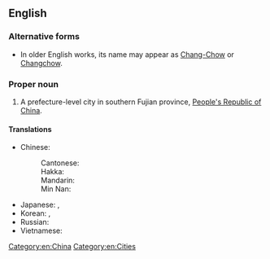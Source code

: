 ==English==
{{wikipedia}}

===Alternative forms===
* In older English works, its name may appear as [[Chang-Chow]] or [[Changchow]].

===Proper noun===
{{en-proper noun}}

# A prefecture-level city in southern Fujian province, [[People's Republic of China]].

====Translations====
{{trans-top|a city of China}}
* Chinese:
*: Cantonese: {{t|yue|漳州|tr=zoeng1 zau1|sc=Hani}}
*: Hakka: {{t|hak|漳州|tr=Chông-chû|sc=Hani}}
*: Mandarin: {{t+|cmn|漳州|tr=Zhāngzhōu|sc=Hani}}
*: Min Nan: {{t|nan|漳州|tr=Chiang-chiu|sc=Hani}}
{{trans-mid}}
* Japanese: {{t|ja|漳州|tr=しょうしゅう, Shōjū|sc=Jpan}}, {{t|ja|ショウ州|tr=Shōjū|sc=Jpan}}
* Korean: {{t|ko|장주|tr=Jangju|sc=Kore}}, {{t|ko|장저우|tr=Jangjeou|sc=Kore}}
* Russian: {{t|ru|Чжанчжо́у|m|sc=Cyrl}}
* Vietnamese: {{t|vi|Chương Châu}}
{{trans-bottom}}

[[Category:en:China]]
[[Category:en:Cities]]